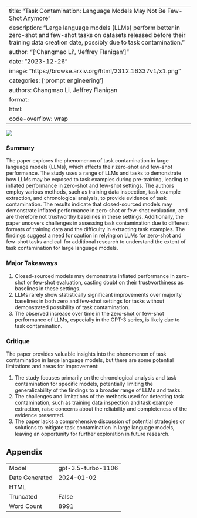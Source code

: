 
---
title: "Task Contamination: Language Models May Not Be Few-Shot Anymore"
description: "Large language models (LLMs) perform better in zero-shot and few-shot tasks on datasets released before their training data creation date, possibly due to task contamination."
author: "['Changmao Li', 'Jeffrey Flanigan']"
date: "2023-12-26"
image: "https://browse.arxiv.org/html/2312.16337v1/x1.png"
categories: ['prompt engineering']
authors: Changmao Li, Jeffrey Flanigan
format:
  html:
    code-overflow: wrap
---

![](https://browse.arxiv.org/html/2312.16337v1/x1.png)

### Summary

The paper explores the phenomenon of task contamination in large language models (LLMs), which affects their zero-shot and few-shot performance. The study uses a range of LLMs and tasks to demonstrate how LLMs may be exposed to task examples during pre-training, leading to inflated performance in zero-shot and few-shot settings. The authors employ various methods, such as training data inspection, task example extraction, and chronological analysis, to provide evidence of task contamination. The results indicate that closed-sourced models may demonstrate inflated performance in zero-shot or few-shot evaluation, and are therefore not trustworthy baselines in these settings. Additionally, the paper uncovers challenges in assessing task contamination due to different formats of training data and the difficulty in extracting task examples. The findings suggest a need for caution in relying on LLMs for zero-shot and few-shot tasks and call for additional research to understand the extent of task contamination for large language models.

### Major Takeaways

1. Closed-sourced models may demonstrate inflated performance in zero-shot or few-shot evaluation, casting doubt on their trustworthiness as baselines in these settings.
2. LLMs rarely show statistically significant improvements over majority baselines in both zero and few-shot settings for tasks without demonstrated possibility of task contamination.
3. The observed increase over time in the zero-shot or few-shot performance of LLMs, especially in the GPT-3 series, is likely due to task contamination.

### Critique

The paper provides valuable insights into the phenomenon of task contamination in large language models, but there are some potential limitations and areas for improvement:

1. The study focuses primarily on the chronological analysis and task contamination for specific models, potentially limiting the generalizability of the findings to a broader range of LLMs and tasks.
2. The challenges and limitations of the methods used for detecting task contamination, such as training data inspection and task example extraction, raise concerns about the reliability and completeness of the evidence presented.
3. The paper lacks a comprehensive discussion of potential strategies or solutions to mitigate task contamination in large language models, leaving an opportunity for further exploration in future research.

## Appendix

|          |          |
|----------|----------|
| Model     | gpt-3.5-turbo-1106       |
| Date Generated     | 2024-01-02       |
| HTML     | []()       |
| Truncated       | False       |
| Word Count       | 8991       |